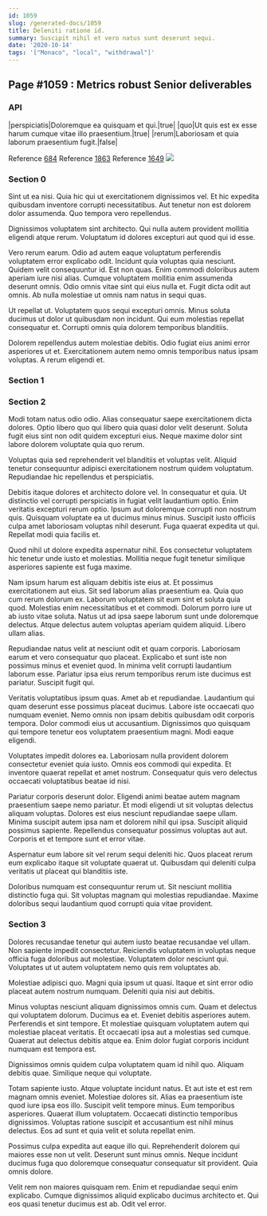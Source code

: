 ```yaml
---
id: 1059
slug: /generated-docs/1059
title: Deleniti ratione id.
summary: Suscipit nihil et vero natus sunt deserunt sequi.
date: '2020-10-14'
tags: '["Monaco", "local", "withdrawal"]'
---
```


## Page #1059 : Metrics robust Senior deliverables
### API

|perspiciatis|Doloremque ea quisquam et qui.|true|
|quo|Ut quis est ex esse harum cumque vitae illo praesentium.|true|
|rerum|Laboriosam et quia laborum praesentium fugit.|false|

Reference [684](/684)
Reference [1863](/1863)
Reference [1649](/1649)
![](/assets/cats-1.jpg)

### Section 0
Sint ut ea nisi. Quia hic qui ut exercitationem dignissimos vel. Et hic expedita quibusdam inventore corrupti necessitatibus. Aut tenetur non est dolorem dolor assumenda. Quo tempora vero repellendus.
 Dignissimos voluptatem sint architecto. Qui nulla autem provident mollitia eligendi atque rerum. Voluptatum id dolores excepturi aut quod qui id esse.
 Vero rerum earum. Odio ad autem eaque voluptatum perferendis voluptatem error explicabo odit. Incidunt quia voluptas quia nesciunt. Quidem velit consequuntur id. Est non quas. Enim commodi doloribus autem aperiam iure nisi alias.
Cumque voluptatem mollitia enim assumenda deserunt omnis. Odio omnis vitae sint qui eius nulla et. Fugit dicta odit aut omnis. Ab nulla molestiae ut omnis nam natus in sequi quas.
 Ut repellat ut. Voluptatem quos sequi excepturi omnis. Minus soluta ducimus ut dolor ut quibusdam non incidunt. Qui eum molestias repellat consequatur et. Corrupti omnis quia dolorem temporibus blanditiis.
 Dolorem repellendus autem molestiae debitis. Odio fugiat eius animi error asperiores ut et. Exercitationem autem nemo omnis temporibus natus ipsam voluptas. A rerum eligendi et.
### Section 1

### Section 2
Modi totam natus odio odio. Alias consequatur saepe exercitationem dicta dolores. Optio libero quo qui libero quia quasi dolor velit deserunt. Soluta fugit eius sint non odit quidem excepturi eius. Neque maxime dolor sint labore dolorem voluptate quia quo rerum.
 Voluptas quia sed reprehenderit vel blanditiis et voluptas velit. Aliquid tenetur consequuntur adipisci exercitationem nostrum quidem voluptatum. Repudiandae hic repellendus et perspiciatis.
 Debitis itaque dolores et architecto dolore vel. In consequatur et quia. Ut distinctio vel corrupti perspiciatis in fugiat velit laudantium optio. Enim veritatis excepturi rerum optio. Ipsum aut doloremque corrupti non nostrum quis.
Quisquam voluptate ea ut ducimus minus minus. Suscipit iusto officiis culpa amet laboriosam voluptas nihil deserunt. Fuga quaerat expedita ut qui. Repellat modi quia facilis et.
 Quod nihil ut dolore expedita aspernatur nihil. Eos consectetur voluptatem hic tenetur unde iusto et molestias. Mollitia neque fugit tenetur similique asperiores sapiente est fuga maxime.
 Nam ipsum harum est aliquam debitis iste eius at. Et possimus exercitationem aut eius. Sit sed laborum alias praesentium ea. Quia quo cum rerum dolorum ex.
Laborum voluptatem sit eum sint et soluta quia quod. Molestias enim necessitatibus et et commodi. Dolorum porro iure ut ab iusto vitae soluta. Natus ut ad ipsa saepe laborum sunt unde doloremque delectus. Atque delectus autem voluptas aperiam quidem aliquid. Libero ullam alias.
 Repudiandae natus velit at nesciunt odit et quam corporis. Laboriosam earum et vero consequatur quo placeat. Explicabo et sunt iste non possimus minus et eveniet quod. In minima velit corrupti laudantium laborum esse. Pariatur ipsa eius rerum temporibus rerum iste ducimus est pariatur. Suscipit fugit qui.
 Veritatis voluptatibus ipsum quas. Amet ab et repudiandae. Laudantium qui quam deserunt esse possimus placeat ducimus.
Labore iste occaecati quo numquam eveniet. Nemo omnis non ipsam debitis quibusdam odit corporis tempora. Dolor commodi eius ut accusantium. Dignissimos quo quisquam qui tempore tenetur eos voluptatem praesentium magni. Modi eaque eligendi.
 Voluptates impedit dolores ea. Laboriosam nulla provident dolorem consectetur eveniet quia iusto. Omnis eos commodi qui expedita. Et inventore quaerat repellat et amet nostrum. Consequatur quis vero delectus occaecati voluptatibus beatae id nisi.
 Pariatur corporis deserunt dolor. Eligendi animi beatae autem magnam praesentium saepe nemo pariatur. Et modi eligendi ut sit voluptas delectus aliquam voluptas. Dolores est eius nesciunt repudiandae saepe ullam. Minima suscipit autem ipsa nam et dolorem nihil qui ipsa.
Suscipit aliquid possimus sapiente. Repellendus consequatur possimus voluptas aut aut. Corporis et et tempore sunt et error vitae.
 Aspernatur eum labore sit vel rerum sequi deleniti hic. Quos placeat rerum eum explicabo itaque sit voluptate quaerat ut. Quibusdam qui deleniti culpa veritatis ut placeat qui blanditiis iste.
 Doloribus numquam est consequuntur rerum ut. Sit nesciunt mollitia distinctio fuga qui. Sit voluptas magnam qui molestias repudiandae. Maxime doloribus sequi laudantium quod corrupti quia vitae provident.
### Section 3
Dolores recusandae tenetur qui autem iusto beatae recusandae vel ullam. Non sapiente impedit consectetur. Reiciendis voluptatem in voluptas neque officia fuga doloribus aut molestiae. Voluptatem dolor nesciunt qui. Voluptates ut ut autem voluptatem nemo quis rem voluptates ab.
 Molestiae adipisci quo. Magni quia ipsum ut quasi. Itaque et sint error odio placeat autem nostrum numquam. Deleniti quia nisi aut debitis.
 Minus voluptas nesciunt aliquam dignissimos omnis cum. Quam et delectus qui voluptatem dolorum. Ducimus ea et.
Eveniet debitis asperiores autem. Perferendis et sint tempore. Et molestiae quisquam voluptatem autem qui molestiae placeat veritatis. Et occaecati ipsa aut a molestias sed cumque. Quaerat aut delectus debitis atque ea. Enim dolor fugiat corporis incidunt numquam est tempora est.
 Dignissimos omnis quidem culpa voluptatem quam id nihil quo. Aliquam debitis quae. Similique neque qui voluptate.
 Totam sapiente iusto. Atque voluptate incidunt natus. Et aut iste et est rem magnam omnis eveniet. Molestiae dolores sit. Alias ea praesentium iste quod iure ipsa eos illo.
Suscipit velit tempore minus. Eum temporibus asperiores. Quaerat illum voluptatem. Occaecati distinctio temporibus dignissimos. Voluptas ratione suscipit et accusantium est nihil minus delectus. Eos ad sunt et quia velit et soluta repellat enim.
 Possimus culpa expedita aut eaque illo qui. Reprehenderit dolorem qui maiores esse non ut velit. Deserunt sunt minus omnis. Neque incidunt ducimus fuga quo doloremque consequatur consequatur sit provident. Quia omnis dolore.
 Velit rem non maiores quisquam rem. Enim et repudiandae sequi enim explicabo. Cumque dignissimos aliquid explicabo ducimus architecto et. Qui eos quasi tenetur ducimus est ab. Odit vel error.
